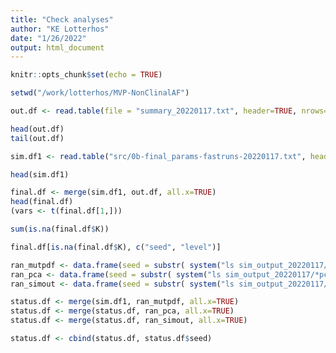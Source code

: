 ```yaml
---
title: "Check analyses"
author: "KE Lotterhos"
date: "1/26/2022"
output: html_document
---
```


```r
knitr::opts_chunk$set(echo = TRUE)
```

```r
setwd("/work/lotterhos/MVP-NonClinalAF")

out.df <- read.table(file = "summary_20220117.txt", header=TRUE, nrows=14)

head(out.df)
tail(out.df)

sim.df1 <- read.table("src/0b-final_params-fastruns-20220117.txt", header=TRUE)

head(sim.df1)

final.df <- merge(sim.df1, out.df, all.x=TRUE)
head(final.df)
(vars <- t(final.df[1,]))

sum(is.na(final.df$K))

final.df[is.na(final.df$K), c("seed", "level")]
```

```r
ran_mutpdf <- data.frame(seed = substr( system("ls sim_output_20220117/*_2muts.pdf", intern = TRUE), 21, 27), ran_mut = TRUE)
ran_pca <- data.frame(seed = substr( system("ls sim_output_20220117/*pcaProject", intern = TRUE), 21, 27), ran_pca = TRUE)
ran_simout <- data.frame(seed = substr( system("ls sim_output_20220117/*_Rout_simSummary.txt", intern = TRUE), 21, 27), ran_sim = TRUE)

status.df <- merge(sim.df1, ran_mutpdf, all.x=TRUE)
status.df <- merge(status.df, ran_pca, all.x=TRUE)
status.df <- merge(status.df, ran_simout, all.x=TRUE)

status.df <- cbind(status.df, status.df$seed)
```
